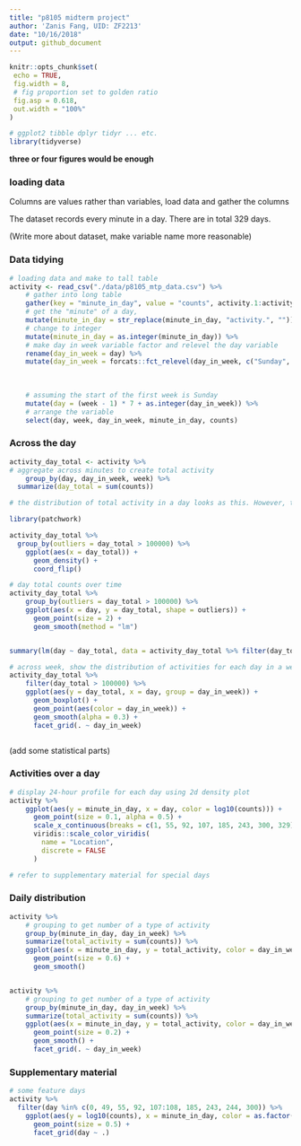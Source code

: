 ```yaml
---
title: "p8105 midterm project"
author: 'Zanis Fang, UID: ZF2213'
date: "10/16/2018"
output: github_document
---
```


```r
knitr::opts_chunk$set(
 echo = TRUE,
 fig.width = 8,
 # fig proportion set to golden ratio
 fig.asp = 0.618,
 out.width = "100%"
)

# ggplot2 tibble dplyr tidyr ... etc.
library(tidyverse)

```

**three or four figures would be enough**

### loading data

Columns are values rather than variables, load data and gather the columns



The dataset records every minute in a day. There are in total 329 days.

(Write more about dataset, make variable name more reasonable)

### Data tidying

```r
# loading data and make to tall table
activity <- read_csv("./data/p8105_mtp_data.csv") %>% 
	# gather into long table
	gather(key = "minute_in_day", value = "counts", activity.1:activity.1440) %>% 
	# get the "minute" of a day, 
	mutate(minute_in_day = str_replace(minute_in_day, "activity.", "")) %>% 
	# change to integer
	mutate(minute_in_day = as.integer(minute_in_day)) %>% 
	# make day in week variable factor and relevel the day variable
	rename(day_in_week = day) %>%
	mutate(day_in_week = forcats::fct_relevel(day_in_week, c("Sunday", "Monday",
																													 "Tuesday", "Wednesday",
																													 "Thursday", "Friday",
																													 "Saturday"))) %>% 
	# assuming the start of the first week is Sunday
	mutate(day = (week - 1) * 7 + as.integer(day_in_week)) %>% 
	# arrange the variable
	select(day, week, day_in_week, minute_in_day, counts)

```

### Across the day

```r
activity_day_total <- activity %>% 
# aggregate across minutes to create total activity
	group_by(day, day_in_week, week) %>% 
  summarize(day_total = sum(counts))

# the distribution of total activity in a day looks as this. However, there are some outliers that should not include in 

library(patchwork)

activity_day_total %>% 
  group_by(outliers = day_total > 100000) %>%
	ggplot(aes(x = day_total)) +
	  geom_density() +
	  coord_flip()

# day total counts over time
activity_day_total %>%
	group_by(outliers = day_total > 100000) %>%
	ggplot(aes(x = day, y = day_total, shape = outliers)) +
	  geom_point(size = 2) +
	  geom_smooth(method = "lm")


summary(lm(day ~ day_total, data = activity_day_total %>% filter(day_total > 100000)))

# across week, show the distribution of activities for each day in a week
activity_day_total %>%
	filter(day_total > 100000) %>% 
	ggplot(aes(y = day_total, x = day, group = day_in_week)) +
	  geom_boxplot() +
	  geom_point(aes(color = day_in_week)) +
	  geom_smooth(alpha = 0.3) +
	  facet_grid(. ~ day_in_week)



```
(add some statistical parts)


### Activities over a day

```r
# display 24-hour profile for each day using 2d density plot
activity %>%
	ggplot(aes(y = minute_in_day, x = day, color = log10(counts))) +
	  geom_point(size = 0.1, alpha = 0.5) +
	  scale_x_continuous(breaks = c(1, 55, 92, 107, 185, 243, 300, 329)) +
	  viridis::scale_color_viridis(
	  	name = "Location",
	  	discrete = FALSE
	  )

# refer to supplementary material for special days
```



### Daily distribution

```r
activity %>%
	# grouping to get number of a type of activity
	group_by(minute_in_day, day_in_week) %>%
	summarize(total_activity = sum(counts)) %>%
	ggplot(aes(x = minute_in_day, y = total_activity, color = day_in_week)) +
	  geom_point(size = 0.6) +
	  geom_smooth()


activity %>%
	# grouping to get number of a type of activity
	group_by(minute_in_day, day_in_week) %>%
	summarize(total_activity = sum(counts)) %>%
	ggplot(aes(x = minute_in_day, y = total_activity, color = day_in_week)) +
	  geom_point(size = 0.2) +
	  geom_smooth() +
	  facet_grid(. ~ day_in_week) 
```

### Supplementary material

```r
# some feature days
activity %>% 
  filter(day %in% c(0, 49, 55, 92, 107:108, 185, 243, 244, 300)) %>%
	ggplot(aes(y = log10(counts), x = minute_in_day, color = as.factor(day))) +
	  geom_point(size = 0.5) +
	  facet_grid(day ~ .)



```


